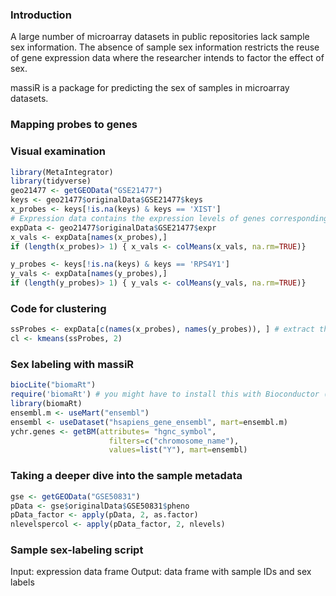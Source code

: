 ### Introduction
A large number of microarray datasets in public repositories lack sample sex information. The absence of sample sex information restricts the reuse of 
gene expression data where the researcher intends to factor the effect of sex.

massiR is a package for predicting the sex of samples in microarray datasets.

### Mapping probes to genes


### Visual examination
```r
library(MetaIntegrator)
library(tidyverse)
geo21477 <- getGEOData("GSE21477")
keys <- geo21477$originalData$GSE21477$keys
x_probes <- keys[!is.na(keys) & keys == 'XIST']
# Expression data contains the expression levels of genes corresponding to certain probes
expData <- geo21477$originalData$GSE21477$expr
x_vals <- expData[names(x_probes),]
if (length(x_probes)> 1) { x_vals <- colMeans(x_vals, na.rm=TRUE)}

y_probes <- keys[!is.na(keys) & keys == 'RPS4Y1']
y_vals <- expData[names(y_probes),]
if (length(y_probes)> 1) { y_vals <- colMeans(y_vals, na.rm=TRUE)}
```

### Code for clustering
```r
ssProbes <- expData[c(names(x_probes), names(y_probes)), ] # extract the rows with the probes
cl <- kmeans(ssProbes, 2)

```

### Sex labeling with massiR
```r
biocLite("biomaRt")
require('biomaRt') # you might have to install this with Bioconductor (see Erika's instructions)
library(biomaRt)
ensembl.m <- useMart("ensembl") 
ensembl <- useDataset("hsapiens_gene_ensembl", mart=ensembl.m)
ychr.genes <- getBM(attributes= "hgnc_symbol",
                      filters=c("chromosome_name"),
                      values=list("Y"), mart=ensembl) 
```


### Taking a deeper dive into the sample metadata
```r
gse <- getGEOData("GSE50831")
pData <- gse$originalData$GSE50831$pheno
pData_factor <- apply(pData, 2, as.factor)
nlevelspercol <- apply(pData_factor, 2, nlevels)

```

### Sample sex-labeling script
Input: expression data frame
Output: data frame with sample IDs and sex labels


